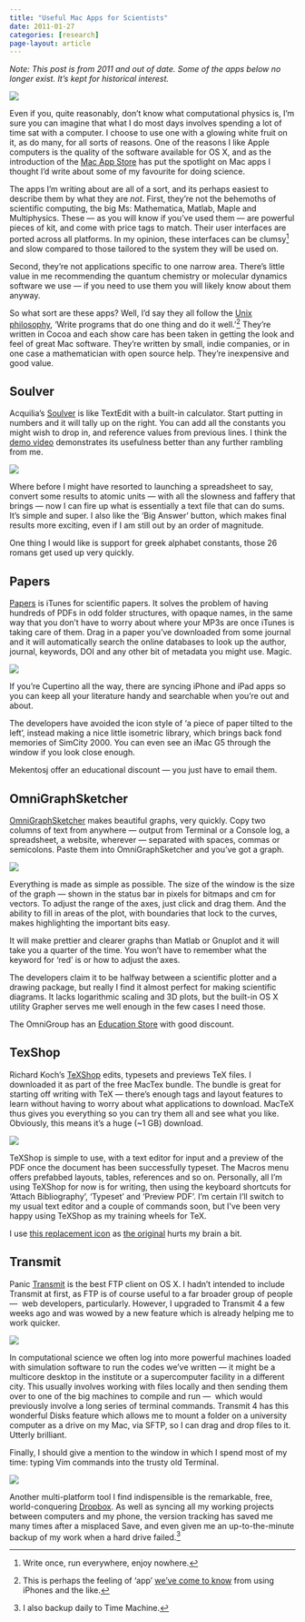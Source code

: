 ```yaml
---
title: "Useful Mac Apps for Scientists"
date: 2011-01-27
categories: [research]
page-layout: article
---
```



_Note: This post is from 2011 and out of date. Some of the apps below no longer exist. 
It's kept for historical interest._

:::{.column-margin}
![](assets/mac-app-store.png)
:::

Even if you, quite reasonably, don't know what computational physics
is, I'm sure you can imagine that what I do most days involves spending a
lot of time sat with a computer. I choose to use one with a glowing white fruit
on it, as do many, for all sorts of reasons. One of the reasons I like Apple
computers is the quality of the software available for OS X, and as the
introduction of the <a href="http://www.apple.com/mac/app-store/">Mac App
Store</a> has put the spotlight on Mac apps I thought I'd write about some
of my favourite for doing science.

The apps I'm writing about are all of a sort, and its perhaps easiest
to describe them by what they are <em>not</em>. First, they're not the
behemoths of scientific computing, the big Ms: Mathematica, Matlab, Maple and
Multiphysics. These --- as you will know if you've used them --- are
powerful pieces of kit, and come with price tags to match. Their user interfaces
are ported across all platforms. In my opinion, these interfaces can be clumsy[^1]
and slow compared to those tailored to the system they will be used on.

Second, they're not applications specific to one narrow area.
There's little value in me recommending the quantum chemistry or molecular
dynamics software we use --- if you need to use them you will likely know
about them anyway.

So what sort are these apps? Well, I'd say they all follow the <a
href="http://www.faqs.org/docs/artu/ch01s06.html">Unix philosophy</a>,
&lsquo;Write programs that do one thing and do it well.'[^2] They're
written in Cocoa and each show care has been taken in getting the look and feel
of great Mac software. They're written by small, indie companies, or in
one case a mathematician with open source help. They're inexpensive and
good value.

<h2>Soulver</h2>

Acquilia's <a href="http://www.acqualia.com/soulver/">Soulver</a> is
like TextEdit with a built-in calculator. Start putting in numbers and it will
tally up on the right. You can add all the constants you might wish to drop in,
and reference values from previous lines. I think the <a
href="http://www.youtube.com/watch?v=tR5tyhPmawE">demo video</a>
demonstrates its usefulness better than any further rambling from me.

:::{.column-margin}
![](assets/mac-app-soulver.png)
:::

Where before I might have resorted to launching a spreadsheet to say, convert
some results to atomic units  ---  with all the slowness and faffery that
brings  ---  now I can fire up what is essentially a text file that can do
sums. It's simple and super. I also like the &lsquo;Big Answer'
button, which makes final results more exciting, even if I am still out by an
order of magnitude.

One thing I would like is support for greek alphabet constants, those 26
romans get used up very quickly.

## Papers

<a href="http://mekentosj.com/papers/">Papers</a> is iTunes for scientific
papers. It solves the problem of having hundreds of PDFs in odd folder
structures, with opaque names, in the same way that you don't have to
worry about where your MP3s are once iTunes is taking care of them. Drag in a
paper you've downloaded from some journal and it will automatically search
the online databases to look up the author, journal, keywords, DOI and any other
bit of metadata you might use. Magic.

:::{.column-margin}
![](assets/mac-app-papers.png)
:::

If you're Cupertino all the way, there are syncing iPhone and iPad apps
so you can keep all your literature handy and searchable when you're out
and about.

The developers have avoided the icon style of &lsquo;a piece of paper tilted
to the left', instead making a nice little isometric library, which brings
back fond memories of SimCity 2000. You can even see an iMac G5 through the
window if you look close enough.

Mekentosj offer an educational discount  ---  you just have to email
them.

## OmniGraphSketcher

<a
href="http://www.omnigroup.com/products/omnigraphsketcher/">OmniGraphSketcher</a>
makes beautiful graphs, very quickly. Copy two columns of text from anywhere
 ---  output from Terminal or a Console log, a spreadsheet, a website,
wherever  ---  separated with spaces, commas or semicolons. Paste them into
OmniGraphSketcher and you've got a graph.

:::{.column-margin}
![](assets/mac-app-ogs.png)
:::

Everything is made as simple as possible. The size of the window is the size
of the graph  ---  shown in the status bar in pixels for bitmaps and cm for
vectors. To adjust the range of the axes, just click and drag them. And the
ability to fill in areas of the plot, with boundaries that lock to the curves,
makes highlighting the important bits easy.

It will make prettier and clearer graphs than Matlab or Gnuplot and it will
take you a quarter of the time. You won't have to remember what the
keyword for &lsquo;red' is or how to adjust the axes.

The developers claim it to be halfway between a scientific plotter and a
drawing package, but really I find it almost perfect for making scientific
diagrams. It lacks logarithmic scaling and 3D plots, but the built-in OS X
utility Grapher serves me well enough in the few cases I need those.

The OmniGroup has an <a href="https://store.omnigroup.com/edu">Education
Store</a> with good discount.

## TexShop

Richard Koch's <a
href="http://pages.uoregon.edu/koch/texshop/">TeXShop</a> edits, typesets and
previews TeX files. I downloaded it as part of the free MacTex bundle. The
bundle is great for starting off writing with TeX  ---  there's enough
tags and layout features to learn without having to worry about what
applications to download. MacTeX thus gives you everything so you can try them
all and see what you like. Obviously, this means it's a huge (~1 GB)
download.

:::{.column-margin}
![](assets/mac-app-texshop.png)
:::

TeXShop is simple to use, with a text editor for input and a preview of the
PDF once the document has been successfully typeset. The Macros menu offers
prefabbed layouts, tables, references and so on. Personally, all I'm using
TeXShop for now is for writing, then using the keyboard shortcuts for
&lsquo;Attach Bibliography', 'Typeset' and &lsquo;Preview
PDF'. I'm certain I'll switch to my usual text editor and a
couple of commands soon, but I've been very happy using TeXShop as my
training wheels for TeX.

I use <a
href="http://iirojappinen.deviantart.com/art/TeXShop-icon-quot-LaTeX-quot-144216801">this
replacement icon</a> as <a
href="http://commons.wikimedia.org/wiki/File:TeXShop_icon.png">the original</a>
hurts my brain a bit.

## Transmit

Panic <a href="http://panic.com/transmit/">Transmit</a> is the best FTP
client on OS X. I hadn't intended to include Transmit at first, as FTP is
of course useful to a far broader group of people  ---  web developers,
particularly. However, I upgraded to Transmit 4 a few weeks ago and was wowed by
a new feature which is already helping me to work quicker.

:::{.column-margin}
![](assets/mac-app-transmit.png)
:::

In computational science we  often log into more powerful machines loaded
with simulation software to run the codes we've written  ---  it might
be a multicore desktop in the institute or a supercomputer facility in a
different city. This usually involves working with files locally and then
sending them over to one of the big machines to compile and run  ---  which
would previously involve a long series of terminal commands. Transmit 4 has this
wonderful Disks feature which allows me  to mount a folder on a university
computer as a drive on my Mac, via SFTP, so I can drag and drop files to it.
Utterly brilliant.

Finally, I should give a mention to the window in which I spend most of my
time: typing Vim commands into the trusty old Terminal.

:::{.column-margin}
![](assets/mac-app-terminal.png)
:::

Another multi-platform tool I find indispensible is the remarkable, free,
world-conquering <a href="http://db.tt/liMRsPe">Dropbox</a>. As well as syncing
all my working projects between computers and my phone, the version tracking has
saved me many times after a misplaced Save, and even given me an
up-to-the-minute backup of my work when a hard drive failed.[^3]

[^1]: Write once, run everywhere, enjoy nowhere.
[^2]: This is perhaps the feeling of &lsquo;app' <a
href="http://www.bogost.com/blog/what_is_an_app.shtml" title="Ian Bogost - What
is an App?">we've come to know</a> from using iPhones and the
like.
[^3]: I also backup daily to Time Machine.
